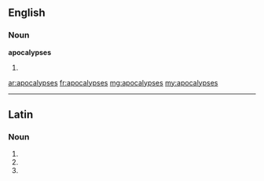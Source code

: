 ==English==

===Noun===
'''apocalypses'''

# {{plural of|[[apocalypse]]}}

[[ar:apocalypses]]
[[fr:apocalypses]]
[[mg:apocalypses]]
[[my:apocalypses]]

----
==Latin==

===Noun===
{{la-noun-form|apocalypsēs}}

# {{inflection of|apocalypsis|apocalypsis|nom|p|lang=la}}
# {{inflection of|apocalypsis|apocalypsis|acc|p|lang=la}}
# {{inflection of|apocalypsis|apocalypsis|voc|p|lang=la}}
{{count page|[[Wiktionary:Page count]]}}
{{rfc-auto}}